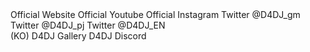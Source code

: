 <Link url="https://d4dj-pj.com" newTab>
  Official Website
</Link>
<Link url="https://www.youtube.com/channel/UCNWWdKniJyzQA3RiJ5LMoVw" newTab>
  Official Youtube
</Link>
<Link url="https://instagram.com/d4dj_official" newTab>
  Official Instagram
</Link>
<Link url="https://twitter.com/D4DJ_gm" newTab>
  Twitter @D4DJ_gm
</Link>
<Link url="https://twitter.com/D4DJ_pj" newTab>
  Twitter @D4DJ_pj
</Link>
<Link url="https://twitter.com/D4DJ_EN" newTab>
  Twitter @D4DJ_EN
</Link>
<br />
<Link url="https://gall.dcinside.com/mgallery/board/lists?id=d4dj" newTab>
  (KO) D4DJ Gallery
</Link>
<Link url="https://discord.gg/d4dj" newTab>
  D4DJ Discord
</Link>
